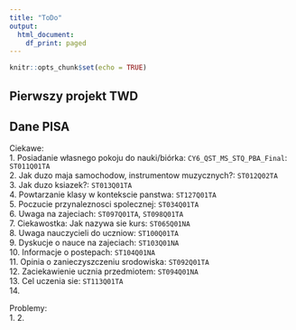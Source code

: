 ```yaml
---
title: "ToDo"
output:
  html_document:
    df_print: paged
---
```


```r
knitr::opts_chunk$set(echo = TRUE)
```

## Pierwszy projekt TWD
## Dane PISA

Ciekawe:\
1. Posiadanie własnego pokoju do nauki/biórka: `CY6_QST_MS_STQ_PBA_Final`: `ST011Q01TA`\
2. Jak duzo maja samochodow, instrumentow muzycznych?: `ST012Q02TA`\
3. Jak duzo ksiazek?: `ST013Q01TA`\
4. Powtarzanie klasy w kontekscie panstwa: `ST127Q01TA`\
5. Poczucie przynaleznosci spolecznej: `ST034Q01TA`\
6. Uwaga na zajeciach: `ST097Q01TA`, `ST098Q01TA`\
7. Ciekawostka: Jak nazywa sie kurs: `ST065Q01NA`\
8. Uwaga nauczycieli do uczniow: `ST100Q01TA`\
9. Dyskucje o nauce na zajeciach: `ST103Q01NA`\
10. Informacje o postepach: `ST104Q01NA`\
11. Opinia o zanieczyszczeniu srodowiska: `ST092Q01TA`\
12. Zaciekawienie ucznia przedmiotem: `ST094Q01NA`\
13. Cel uczenia sie: `ST113Q01TA`\
14. 


Problemy:\
1. 
2. 

